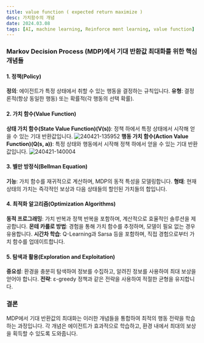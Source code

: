 ```yaml
---
title: value function ( expected return maximize )
desc: 가치함수의 개념
date: 2024.03.08
tags: [AI, machine learning, Reinforce ment learning, value function]
---
```




### Markov Decision Process (MDP)에서 기대 반환값 최대화를 위한 핵심 개념들

#### 1. 정책(Policy)
**정의**: 에이전트가 특정 상태에서 취할 수 있는 행동을 결정하는 규칙입니다.
**유형**: 결정론적(항상 동일한 행동) 또는 확률적(각 행동의 선택 확률).
  
#### 2. 가치 함수(Value Function)
**상태 가치 함수(State Value Function)(V(s))**: 정책 하에서 특정 상태에서 시작해 얻을 수 있는 기대 반환값입니다.
![240421-135952](/posts/2024-03-08/240421-135952.png)
**행동 가치 함수(Action Value Function)(Q(s, a))**: 특정 상태와 행동에서 시작해 정책 하에서 얻을 수 있는 기대 반환값입니다.
![240421-140004](/posts/2024-03-08/240421-140004.png)

#### 3. 벨만 방정식(Bellman Equation)
**기능**: 가치 함수를 재귀적으로 계산하며, MDP의 동적 특성을 모델링합니다.
**형태**: 현재 상태의 가치는 즉각적인 보상과 다음 상태들의 할인된 가치들의 합입니다.

#### 4. 최적화 알고리즘(Optimization Algorithms)
**동적 프로그래밍**: 가치 반복과 정책 반복을 포함하며, 계산적으로 효율적인 솔루션을 제공합니다.
**몬테 카를로 방법**: 경험을 통해 가치 함수를 추정하며, 모델이 필요 없는 경우 유용합니다.
**시간차 학습**: Q-Learning과 Sarsa 등을 포함하며, 직접 경험으로부터 가치 함수를 업데이트합니다.

#### 5. 탐색과 활용(Exploration and Exploitation)
**중요성**: 환경을 충분히 탐색하여 정보를 수집하고, 알려진 정보를 사용하여 최대 보상을 얻어야 합니다.
**전략**: ε-greedy 정책과 같은 전략을 사용하여 적절한 균형을 유지합니다.

### 결론
MDP에서 기대 반환값의 최대화는 이러한 개념들을 통합하여 최적의 행동 전략을 학습하는 과정입니다. 각 개념은 에이전트가 효과적으로 학습하고, 환경 내에서 최대의 보상을 획득할 수 있도록 도와줍니다.
